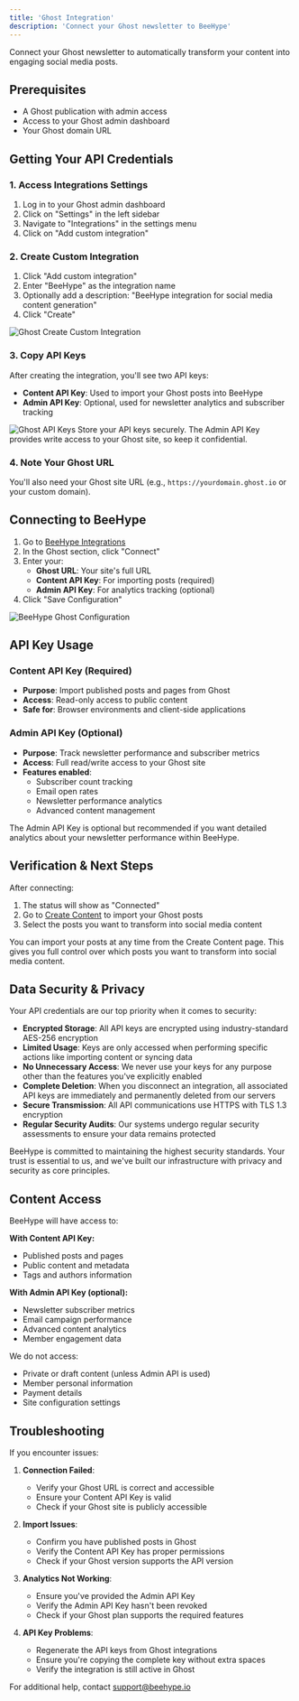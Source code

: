 ```yaml
---
title: 'Ghost Integration'
description: 'Connect your Ghost newsletter to BeeHype'
---
```


Connect your Ghost newsletter to automatically transform your content into engaging social media posts.

## Prerequisites

- A Ghost publication with admin access
- Access to your Ghost admin dashboard
- Your Ghost domain URL

## Getting Your API Credentials

### 1. Access Integrations Settings

1. Log in to your Ghost admin dashboard
2. Click on "Settings" in the left sidebar
3. Navigate to "Integrations" in the settings menu
4. Click on "Add custom integration"

### 2. Create Custom Integration

1. Click "Add custom integration"
2. Enter "BeeHype" as the integration name
3. Optionally add a description: "BeeHype integration for social media content generation"
4. Click "Create"

<Frame>
  <img src="/images/newsletter-integration/ghost_create_integration.png" alt="Ghost Create Custom Integration" />
</Frame>

### 3. Copy API Keys

After creating the integration, you'll see two API keys:

- **Content API Key**: Used to import your Ghost posts into BeeHype
- **Admin API Key**: Optional, used for newsletter analytics and subscriber tracking

<Frame>
  <img src="/images/newsletter-integration/ghost_api_keys.png" alt="Ghost API Keys" />
</Frame>

<Warning>
Store your API keys securely. The Admin API Key provides write access to your Ghost site, so keep it confidential.
</Warning>

### 4. Note Your Ghost URL

You'll also need your Ghost site URL (e.g., `https://yourdomain.ghost.io` or your custom domain).

## Connecting to BeeHype

1. Go to [BeeHype Integrations](https://www.beehype.io/app/integrations)
2. In the Ghost section, click "Connect"
3. Enter your:
   - **Ghost URL**: Your site's full URL
   - **Content API Key**: For importing posts (required)
   - **Admin API Key**: For analytics tracking (optional)
4. Click "Save Configuration"

<Frame>
  <img src="/images/newsletter-integration/beehype_ghost_integration.png" alt="BeeHype Ghost Configuration" />
</Frame>

## API Key Usage

### Content API Key (Required)
- **Purpose**: Import published posts and pages from Ghost
- **Access**: Read-only access to public content
- **Safe for**: Browser environments and client-side applications

### Admin API Key (Optional)
- **Purpose**: Track newsletter performance and subscriber metrics
- **Access**: Full read/write access to your Ghost site
- **Features enabled**:
  - Subscriber count tracking
  - Email open rates
  - Newsletter performance analytics
  - Advanced content management

<Note>
The Admin API Key is optional but recommended if you want detailed analytics about your newsletter performance within BeeHype.
</Note>

## Verification & Next Steps

After connecting:

1. The status will show as "Connected"
2. Go to [Create Content](https://www.beehype.io/app/create) to import your Ghost posts
3. Select the posts you want to transform into social media content

<Note>
You can import your posts at any time from the Create Content page. This gives you full control over which posts you want to transform into social media content.
</Note>

## Data Security & Privacy

Your API credentials are our top priority when it comes to security:

- **Encrypted Storage**: All API keys are encrypted using industry-standard AES-256 encryption
- **Limited Usage**: Keys are only accessed when performing specific actions like importing content or syncing data
- **No Unnecessary Access**: We never use your keys for any purpose other than the features you've explicitly enabled
- **Complete Deletion**: When you disconnect an integration, all associated API keys are immediately and permanently deleted from our servers
- **Secure Transmission**: All API communications use HTTPS with TLS 1.3 encryption
- **Regular Security Audits**: Our systems undergo regular security assessments to ensure your data remains protected

<Info>
BeeHype is committed to maintaining the highest security standards. Your trust is essential to us, and we've built our infrastructure with privacy and security as core principles.
</Info>

## Content Access

BeeHype will have access to:

**With Content API Key:**
- Published posts and pages
- Public content and metadata
- Tags and authors information

**With Admin API Key (optional):**
- Newsletter subscriber metrics
- Email campaign performance
- Advanced content analytics
- Member engagement data

We do not access:
- Private or draft content (unless Admin API is used)
- Member personal information
- Payment details
- Site configuration settings

## Troubleshooting

If you encounter issues:

1. **Connection Failed**:
   - Verify your Ghost URL is correct and accessible
   - Ensure your Content API Key is valid
   - Check if your Ghost site is publicly accessible

2. **Import Issues**:
   - Confirm you have published posts in Ghost
   - Verify the Content API Key has proper permissions
   - Check if your Ghost version supports the API version

3. **Analytics Not Working**:
   - Ensure you've provided the Admin API Key
   - Verify the Admin API Key hasn't been revoked
   - Check if your Ghost plan supports the required features

4. **API Key Problems**:
   - Regenerate the API keys from Ghost integrations
   - Ensure you're copying the complete key without extra spaces
   - Verify the integration is still active in Ghost

For additional help, contact [support@beehype.io](mailto:support@beehype.io)
